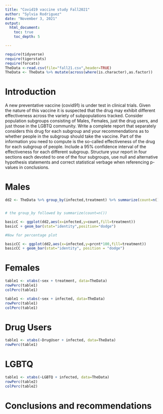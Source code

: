 ```yaml
---
title: "Covid19 vaccine study Fall2021"
author: "Sylvia Rodriguez"
date: "November 3, 2021"
output: 
  html_document:
    toc: true
    toc_depth: 5

---
```


```r
require(tidyverse)
require(tigerstats)
require(forcats)
TheData <-read.csv(file="fall21.csv",header=TRUE)
TheData <- TheData %>% mutate(across(where(is.character),as.factor))
```

# Introduction

A new  preventative vaccine (covid91) is under test in clinical trials. Given the nature of this vaccine it is suspected that the drug may exhibit different effectiveness across the variety of subpopulations tracked. Consider population subgroups consisting of Males, Females, just the drug users, and just those in the LGBTQ community. Write a complete report that separately considers this drug for each subgroup and your recommendations as to whether people in the subgroup should take the vaccine. Part of the information you need to compute is the so-called effectiveness of the drug for each subgroup of people. Include a 95% confidence interval of the effectiveness for each different subgroup. Structure your report in four sections each devoted to one of the four subgroups, use null and alternative hypothesis statements and correct statistical verbage when referencing p-values in conclusions.



# Males

```r
dd2 <- TheData %>% group_by(infected,treatment) %>% summarize(count=n()) %>% mutate(prcnt=count/sum(count))


# the group_by followed by summarize(count=n())

basicC <- ggplot(dd2,aes(x=infected,y=count,fill=treatment))
basicC + geom_bar(stat="identity",position="dodge")

#Now for percentage plot

basicCC <- ggplot(dd2,aes(x=infected,y=prcnt*100,fill=treatment)) 
basicCC + geom_bar(stat="identity", position = "dodge")
```




# Females

```r
table1 <- xtabs(~sex + treatment, data=TheData)
rowPerc(table1)
colPerc(table1)
```
```r
table1 <- xtabs(~sex + infected, data=TheData)
rowPerc(table1)
colPerc(table1)
```



# Drug Users

```r
table1 <- xtabs(~DrugUser + infected, data=TheData)
rowPerc(table1)
```

# LGBTQ

```r
table1 <- xtabs(~LGBTQ + infected, data=TheData)
rowPerc(table2)
colPerc(table2)
```

# Conclusions and recommendations

